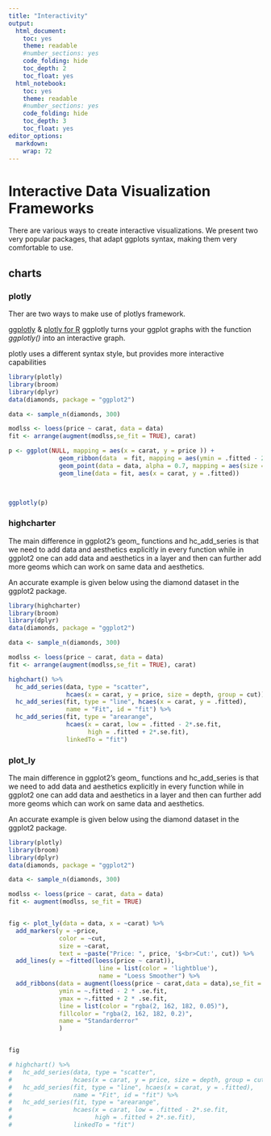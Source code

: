 ```yaml
---
title: "Interactivity"
output:
  html_document:
    toc: yes
    theme: readable
    #number_sections: yes
    code_folding: hide
    toc_depth: 2
    toc_float: yes
  html_notebook:
    toc: yes
    theme: readable
    #number_sections: yes
    code_folding: hide
    toc_depth: 3
    toc_float: yes
editor_options:
  markdown:
    wrap: 72
---
```


# Interactive Data Visualization Frameworks
There are various ways to create interactive visualizations. We present two very popular packages, that adapt ggplots syntax, making them very comfortable to use. 

## charts {.tabset .tabset-pills}
### plotly

Ther are two ways to make use of plotlys framework.  

[ggplotly](https://plotly.com/ggplot2/) & [plotly for R](https://plotly.com/r/)
ggplotly turns your ggplot graphs with the function *ggplotly()* into an interactive graph. 

plotly uses a different syntax style, but provides more interactive capabilities

```r
library(plotly)
library(broom)
library(dplyr)
data(diamonds, package = "ggplot2")

data <- sample_n(diamonds, 300)

modlss <- loess(price ~ carat, data = data)
fit <- arrange(augment(modlss,se_fit = TRUE), carat)

p <- ggplot(NULL, mapping = aes(x = carat, y = price )) +
              geom_ribbon(data  = fit, mapping = aes(ymin = .fitted - 2*.se.fit, ymax = .fitted + 2*.se.fit), fill = "grey70")+
              geom_point(data = data, alpha = 0.7, mapping = aes(size = depth, group = cut, color = cut)) +
              geom_line(data = fit, aes(x = carat, y = .fitted)) 
  


ggplotly(p)
```

 
### highcharter 

The main difference in ggplot2's geom_ functions and hc_add_series is that we need to add data and aesthetics explicitly in every function while in ggplot2 one can add data and aesthetics in a layer and then can further add more geoms which can work on same data and aesthetics.

An accurate example is given below using the diamond dataset in the ggplot2 package.

```r
library(highcharter)
library(broom)
library(dplyr)
data(diamonds, package = "ggplot2")

data <- sample_n(diamonds, 300)

modlss <- loess(price ~ carat, data = data)
fit <- arrange(augment(modlss,se_fit = TRUE), carat)

highchart() %>%
  hc_add_series(data, type = "scatter",
                hcaes(x = carat, y = price, size = depth, group = cut)) %>%
  hc_add_series(fit, type = "line", hcaes(x = carat, y = .fitted),
                name = "Fit", id = "fit") %>%
  hc_add_series(fit, type = "arearange",
                hcaes(x = carat, low = .fitted - 2*.se.fit,
                      high = .fitted + 2*.se.fit),
                linkedTo = "fit")
```

### plot_ly 

The main difference in ggplot2's geom_ functions and hc_add_series is that we need to add data and aesthetics explicitly in every function while in ggplot2 one can add data and aesthetics in a layer and then can further add more geoms which can work on same data and aesthetics.

An accurate example is given below using the diamond dataset in the ggplot2 package.

```r
library(plotly)
library(broom)
library(dplyr)
data(diamonds, package = "ggplot2")

data <- sample_n(diamonds, 300)

modlss <- loess(price ~ carat, data = data)
fit <- augment(modlss, se_fit = TRUE)


fig <- plot_ly(data = data, x = ~carat) %>% 
  add_markers(y = ~price, 
              color = ~cut, 
              size = ~carat, 
              text = ~paste("Price: ", price, '$<br>Cut:', cut)) %>%
  add_lines(y = ~fitted(loess(price ~ carat)),
                         line = list(color = 'lightblue'),
                         name = "Loess Smoother") %>%
  add_ribbons(data = augment(loess(price ~ carat,data = data),se_fit = TRUE), 
              ymin = ~.fitted - 2 * .se.fit,
              ymax = ~.fitted + 2 * .se.fit,
              line = list(color = "rgba(2, 162, 182, 0.05)"),
              fillcolor = "rgba(2, 162, 182, 0.2)",
              name = "Standarderror"
              )


fig

# highchart() %>%
#   hc_add_series(data, type = "scatter",
#                 hcaes(x = carat, y = price, size = depth, group = cut)) %>%
#   hc_add_series(fit, type = "line", hcaes(x = carat, y = .fitted),
#                 name = "Fit", id = "fit") %>%
#   hc_add_series(fit, type = "arearange",
#                 hcaes(x = carat, low = .fitted - 2*.se.fit,
#                       high = .fitted + 2*.se.fit),
#                 linkedTo = "fit")
```
